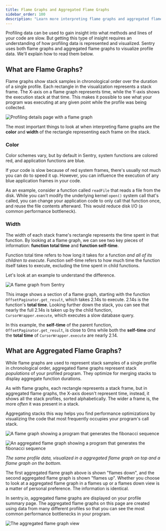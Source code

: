 ```yaml
---
title: Flame Graphs and Aggregated Flame Graphs
sidebar_order: 100
description: "Learn more interpreting flame graphs and aggregated flame graphs"
---
```


Profiling data can be used to gain insight into what methods and lines of your code are slow. But getting this type of insight requires an understanding of how profiling data is represented and visualized. Sentry uses both flame graphs and aggregated flame graphs to visualize profile data. We'll explain how to read them below.

## What are Flame Graphs?

Flame graphs show stack samples in chronological order over the duration of a single profile. Each rectangle in the visualization represents a stack frame. The X-axis on a flame graph represents time, while the Y-axis shows the execution stack at that time. This makes it possible to see what your program was executing at any given point while the profile was being collected.

![Profiling details page with a flame graph](/product/profiling/profile-flame-chart.png)

The most important things to look at when interpreting flame graphs are the **color** and **width** of the rectangle representing each frame on the stack.

### Color

Color schemes vary, but by default in Sentry, system functions are colored red, and application functions are blue.

If your code is slow because of red system frames, there's usually not much you can do to speed it up. However, you can influence the execution of any blue application frames in your code.

As an example, consider a function called `readFile` that reads a file from the disk. While you can't modify the underlying kernel `open()` system call that's called, you can change your application code to only call that function once, and reuse the file contents afterward. This would reduce disk I/O (a common performance bottleneck).

### Width

The width of each stack frame's rectangle represents the time spent in that function. By looking at a flame graph, we can see two key pieces of information: **function total time** and **function self-time**.

Function total time refers to how long it takes for a function _and all of its children to execute_. Function self-time refers to how much time the function itself takes to execute, excluding the time spent in child functions.

Let's look at an example to understand the difference.

![A flame graph from Sentry](/product/profiling/flame-chart.png)

This image shows a section of a flame graph, starting with the function `OffsetPaginator.get_result`, which takes 2.14s to execute. 2.14s is the function's **total time**. Looking further down the stack, you can see that nearly the full 2.14s is taken up by the child function, `CursorWrapper.execute`, which executes a slow database query.

In this example, the **self-time** of the parent function, `OffsetPaginator.get_result`, is close to 0ms while both the **self-time** _and_ the **total time** of `CursorWrapper.execute` are nearly 2.14.

## What are Aggregated Flame Graphs?

While flame graphs are used to represent stack samples of a single profile in chronological order, aggregated flame graphs represent stack _populations_ of your profiled program. They optimize for merging stacks to display aggregate function durations.

As with flame graphs, each rectangle represents a stack frame, but in aggregated flame graphs, the X-axis doesn't represent time, instead, it shows all the stack profiles, sorted alphabetically. The wider a frame is, the more _often_ it was present in a stack.

Aggregating stacks this way helps you find performance optimizations by visualizing the code that most frequently occupies your program's call stack.

![A flame graph showing a program that generates the fibonacci sequence](/product/profiling/fib-flame-chart.png)

![An aggregated flame graph showing a program that generates the fibonacci sequence](/product/profiling/fib-flame-graph.png)

_The same profile data, visualized in a aggregated flame graph on top and a flame graph on the bottom._

<Note>

The first aggregated flame graph above is shown "flames down", and the second aggregated flame graph is shown "flames up". Whether you choose to look at a aggregated flame graph in a flames up or a flames down view is a matter of personal preference. The information is identical.

</Note>

In sentry.io, aggregated flame graphs are displayed on your profile summary page. The aggregated flame graphs on this page are created using data from many different profiles so that you can see the most common performance bottlenecks in your program.

![The aggregated flame graph view](/product/profiling/aggregated-flame-graph-view.png)
